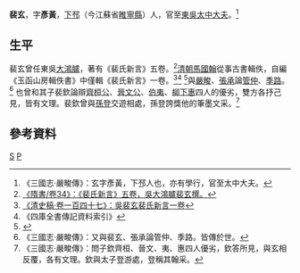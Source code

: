 '''裴玄'''{{BD|？||？||catIdx=P}}，字'''彥黃'''，[[下邳|下邳]]（今江蘇省[[睢寧縣|睢寧縣]]）人，官至[[東吳|東吳]][[太中大夫|太中大夫]]。<ref>《三國志·嚴畯傳》：玄字彥黃，下邳人也，亦有學行，官至太中大夫。</ref>

==生平==
裴玄曾任東吳[[大鴻臚|大鴻臚]]，著有《裴氏新言》五卷。<ref>[[:s:隋書/卷34|《隋書/卷34》：《裴氏新言》五卷，吳大鴻臚裴玄撰。]]</ref>[[清朝|清朝]][[馬國翰|馬國翰]]從事古書輯佚，自編《玉函山房輯佚書》中僅輯《裴氏新言》一卷。<ref>[[:s:清史稿/卷147|《清史稿·卷一百四十七》：吳裴玄裴氏新言一卷]]</ref><ref>《四庫全書傳記資料索引》</ref>
<ref>{{Cite web |url=http://serica.bodleian.ox.ac.uk/search_results?name=%E9%A6%AC%E5%9C%8B%E7%BF%B0(%E6%B8%85) |title=Serica |accessdate=2016-12-15 |archive-date=2016-12-21 |archive-url=https://web.archive.org/web/20161221063902/http://serica.bodleian.ox.ac.uk/search_results?name=%E9%A6%AC%E5%9C%8B%E7%BF%B0(%E6%B8%85) |dead-url=no }}</ref>與[[嚴畯|嚴畯]]、[[張承|張承]]論[[管仲|管仲]]、[[季路|季路]]。<ref>《三國志·嚴畯傳》：又與裴玄、張承論管仲、季路。皆傳於世。</ref>
也曾和其子裴欽論辯[[齊桓公|齊桓公]]、[[晉文公|晉文公]]、[[伯夷|伯夷]]、[[柳下惠|柳下惠]]四人的優劣，雙方各抒己見，皆有文理。裴欽曾與[[孫登_(太子)|孫登]]交遊相處，孫登誇獎他的筆墨文采。<ref>《三國志·嚴畯傳》：問子欽齊桓、晉文、夷、惠四人優劣，欽答所見，與玄相反覆，各有文理。欽與太子登游處，登稱其翰采。</ref>

==參考資料==
{{Wikisource|三國志/卷53}}
{{Reflist}}
{{三國人物小作品}}
[[Category:裴姓|S]]
[[Category:三國作家|P]]